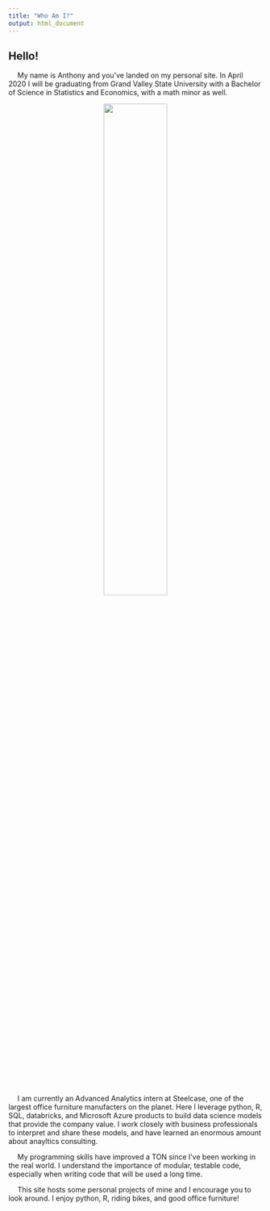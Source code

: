 ```yaml
---
title: "Who Am I?"
output: html_document
---
```


## Hello!
&emsp; My name is Anthony and you've landed on my personal site. In April 2020 I will be graduating from Grand Valley State University with a Bachelor of Science in Statistics and Economics, with a math minor as well.

<p align="center">
![](/about_files/me1.jpg){width=50% height=50%}
</p>

&emsp; I am currently an Advanced Analytics intern at Steelcase, one of the largest office furniture manufacters on the planet. Here I leverage python, R, SQL, databricks, and Microsoft Azure products to build data science models that provide the company value. I work closely with business professionals to interpret and share these models, and have learned an enormous amount about anayltics consulting.

&emsp; My programming skills have improved a TON since I've been working in the real world. I understand the importance of modular, testable code, especially when writing code that will be used a long time.

&emsp; This site hosts some personal projects of mine and I encourage you to look around. I enjoy python, R, riding bikes, and good office furniture!

